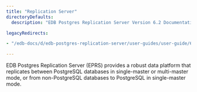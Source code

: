 ```yaml
---
title: "Replication Server"
directoryDefaults:
  description: "EDB Postgres Replication Server Version 6.2 Documentation and release notes. Replication between PostgreSQL databases in single-master or multi-master mode to achieve high availability."

legacyRedirects:

- "/edb-docs/d/edb-postgres-replication-server/user-guides/user-guide/6.2/toc.html"

---
```


EDB Postgres Replication Server (EPRS) provides a robust data platform that replicates between PostgreSQL databases
in single-master or multi-master mode, or from non-PostgreSQL databases to PostgreSQL in single-master mode.
